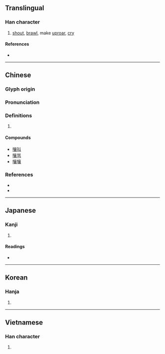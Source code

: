 {{character info/new}}
==Translingual==

===Han character===
{{Han char|rn=30|rad=口|as=17|sn=20|four=60032|canj=RYRV|ids=⿰口襄}}

# [[shout]], [[brawl]], make [[uproar]], [[cry]]

====References====
* {{Han ref|kx=0214.151|dkj=04600|dj=0437.060|hdz=10704.110|uh=56B7|ud=22199|bh=C457|bd=50263}}

----

==Chinese==
{{zh-forms}}

===Glyph origin===
{{Han etym}}

===Pronunciation===
{{zh-pron
|m=rǎng,rāng
|c=joeng6,joeng5
|h=pfs=
|md=
|mn=qz,xm:lióng/kh,zz:jiáng/twvk:jióng
|w=
|mc=
|oc=y
|cat=
}}

===Definitions===
{{zh-hanzi}}

# {{rfdef|lang=zh}}

====Compounds====
* [[嚷叫]]
* [[嚷骂]]
* [[嚷嚷]]

===References===
* {{R:twedu|A00712}}
* {{R:yue:Hanzi}}

----

==Japanese==

===Kanji===
{{ja-kanji|grade=|rs=口17}}

# {{defn|lang=ja|sort=口17}}

====Readings====
* {{ja-readings|goon=[[にょう]] (nyō)|kanon=[[じょう]] (jō), from [[じゃう]] (jau)|kun=[[わめく]] (wameku), [[どなる]] (donaru)}}

----

==Korean==

===Hanja===
{{ko-hanja|hangeul=[[양]]|rv=yang|mr=yang}}

# {{defn|lang=ko|sort=口17}}

----

==Vietnamese==

===Han character===
{{vi-hantu|[[nhượng]], [[nhằng]], [[nhương]], [[nhướng]], [[nhưỡng]]|rs=口17}}

# {{defn|lang=vi}}